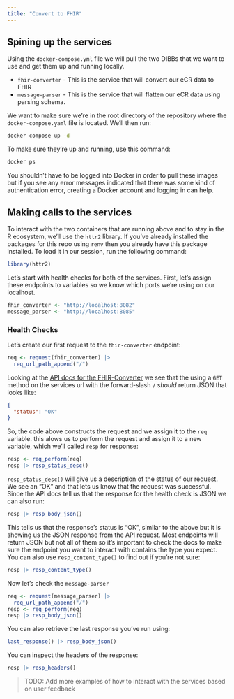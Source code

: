 ```yaml
---
title: "Convert to FHIR"
---
```


## Spining up the services

Using the `docker-compose.yml` file we will pull the two DIBBs that we want to use and get them up and running locally.

* `fhir-converter` - This is the service that will convert our eCR data to FHIR
* `message-parser` - This is the service that will flatten our eCR data using parsing schema.

We want to make sure we're in the root directory of the repository where the `docker-compose.yaml` file is located. We'll then run:

```bash
docker compose up -d
```

To make sure they're up and running, use this command:

```bash
docker ps
```


::: {.callout-note}
You shouldn't have to be logged into Docker in order to pull these images but if you see any error messages indicated that there was some kind of authentication error, creating a Docker account and logging in can help.
:::

## Making calls to the services

To interact with the two containers that are running above and to stay in the R ecosystem, we'll use the `httr2` library. If you've already installed the packages for this repo using `renv` then you already have this package installed. To load it in our session, run the following command:

```r
library(httr2)
```

Let's start with health checks for both of the services. First, let's assign these endpoints to variables so we know which ports we're using on our localhost.

```r
fhir_converter <- "http://localhost:8082"
message_parser <- "http://localhost:8085"
```

### Health Checks

Let's create our first request to the `fhir-converter` endpoint:

```r
req <- request(fhir_converter) |>
  req_url_path_append("/")
```

Looking at the [API docs for the FHIR-Converter](https://cdcgov.github.io/phdi/latest/containers/fhir-converter.html) we see that the using a `GET` method on the services url with the forward-slash `/` _should_ return JSON that looks like:

```json
{
  "status": "OK"
}
```

So, the code above constructs the request and we assign it to the `req` variable. this alows us to perform the request and assign it to a new variable, which we'll called `resp` for response:

```r
resp <- req_perform(req)
resp |> resp_status_desc()
```

`resp_status_desc()` will give us a description of the status of our request. We see an "OK" and that lets us know that the request was successful. Since the API docs tell us that the response for the health check is JSON we can also run:

```r
resp |> resp_body_json()
```

This tells us that the response's status is "OK", similar to the above but it is showing us the JSON response from the API request. Most endpoints will return JSON but not all of them so it's important to check the docs to make sure the endpoint you want to interact with contains the type you expect. You can also use `resp_content_type()` to find out if you're not sure:

```r
resp |> resp_content_type()
```

Now let's check the `message-parser`

```r
req <- request(message_parser) |>
  req_url_path_append("/")
resp <- req_perform(req)
resp |> resp_body_json()
```

You can also retrieve the last response you've run using:

```r
last_response() |> resp_body_json()
```

You can inspect the headers of the response:

```r
resp |> resp_headers()
```

> TODO: Add more examples of how to interact with the services based on user feedback
